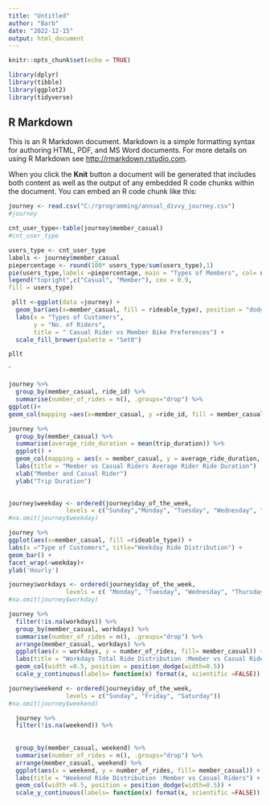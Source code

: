 ---
title: "Untitled"
author: "Barb"
date: "2022-12-15"
output: html_document
---

```{r setup, include=FALSE}
knitr::opts_chunk$set(echo = TRUE)
```

```{r please load these libraries before executing to the code} 
library(dplyr) 
library(tibble) 
library(ggplot2)
library(tidyverse)

```


## R Markdown

This is an R Markdown document. Markdown is a simple formatting syntax for authoring HTML, PDF, and MS Word documents. For more details on using R Markdown see <http://rmarkdown.rstudio.com>.

When you click the **Knit** button a document will be generated that includes both content as well as the output of any embedded R code chunks within the document. You can embed an R code chunk like this:


```{r}
journey <- read.csv("C:/rprogramming/annual_divvy_journey.csv")
#journey
```


```{r}
cnt_user_type<-table(journey$member_casual) 
#cnt_user_type
```

``` {r cars}
users_type <- cnt_user_type
labels <- journey$member_casual
piepercentage <- round(100* users_type/sum(users_type),1)
pie(users_type,labels =piepercentage, main = "Types of Members", col= users_type)
legend("topright",c("Casual", "Member"), cex = 0.9,
fill = users_type)
```


```{r}
 pllt <-ggplot(data =journey) +  
  geom_bar(aes(x=member_casual, fill = rideable_type), position = "dodge", width = 0.5)+
  labs(x = "Types of Customers", 
       y = "No. of Riders", 
       title = " Casual Rider vs Member Bike Preferences") +
  scale_fill_brewer(palette = "Set0")

pllt

```
`
```{r}
journey %>% 
  group_by(member_casual, ride_id) %>% 
  summarise(number_of_rides = n(), .groups="drop") %>% 
ggplot()+
geom_col(mapping =aes(x=member_casual, y =ride_id, fill = member_casual))

```

```{r}
journey %>% 
  group_by(member_casual) %>% 
  summarise(average_ride_duration = mean(trip_duration)) %>% 
  ggplot() +
  geom_col(mapping = aes(x = member_casual, y = average_ride_duration, fill = member_casual))+
  labs(title = "Member vs Casual Riders Average Rider Ride Duration")
  xlab("Member and Casual Rider")
  ylab("Trip Duration")
  
```
```{r}

journey$weekday <- ordered(journey$day_of_the_week,
                levels = c("Sunday","Monday", "Tuesday", "Wednesday", "Thursday", "Friday", "Saturday"))
#na.omit(journey$weekday)
```

```{r}
journey %>% 
ggplot(aes(x=member_casual, fill =rideable_type)) +
labs(x ="Type of Customers", title="Weekday Ride Distribution") +
geom_bar() +
facet_wrap(~weekday)+
ylab('Hourly')

```

```{r }
journey$workdays <- ordered(journey$day_of_the_week,
                levels = c( "Monday", "Tuesday", "Wednesday", "Thursday", "Friday"))
#na.omit(journey$workday)
```

```{r}
journey %>% 
  filter(!is.na(workdays)) %>% 
  group_by(member_casual, workdays) %>% 
  summarise(number_of_rides = n(), .groups="drop") %>% 
  arrange(member_casual, workdays) %>% 
  ggplot(aes(x = workdays, y = number_of_rides, fill= member_casual)) +
  labs(title = "Workdays Total Ride Distribution :Member vs Casual Riders") + 
  geom_col(width =0.5, position = position_dodge(width=0.5)) 
  scale_y_continuous(labels= function(x) format(x, scientific =FALSE))

```
```{r}

journey$weekend <- ordered(journey$day_of_the_week,
                levels = c("Sunday", "Friday", "Saturday"))
#na.omit(journey$weekend)
```

```{r}

  journey %>% 
  filter(!is.na(weekend)) %>% 
  
  
  group_by(member_casual, weekend) %>% 
  summarise(number_of_rides = n(), .groups="drop") %>% 
  arrange(member_casual, weekend) %>% 
  ggplot(aes(x = weekend, y = number_of_rides, fill= member_casual)) +
  labs(title = "Weekend Ride Distribution :Member vs Casual Riders") + 
  geom_col(width =0.5, position = position_dodge(width=0.5)) +
  scale_y_continuous(labels= function(x) format(x, scientific =FALSE))
```


